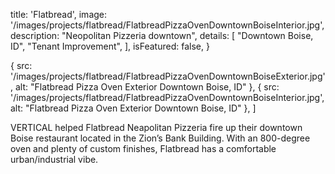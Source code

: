 
  title: 'Flatbread',
  image: '/images/projects/flatbread/FlatbreadPizzaOvenDowntownBoiseInterior.jpg',
  description: "Neopolitan Pizzeria downtown",
  details: [
    "Downtown Boise, ID",
    "Tenant Improvement",
  ],
  isFeatured: false,
}

  {
    src: '/images/projects/flatbread/FlatbreadPizzaOvenDowntownBoiseExterior.jpg',
    alt: "Flatbread Pizza Oven Exterior Downtown Boise, ID"
  },
  {
    src: '/images/projects/flatbread/FlatbreadPizzaOvenDowntownBoiseInterior.jpg',
    alt: "Flatbread Pizza Oven Exterior Downtown Boise, ID"
  },
]


VERTICAL helped Flatbread Neapolitan Pizzeria fire up their downtown Boise restaurant located in the Zion’s Bank Building.  With an 800-degree oven and plenty of custom finishes, Flatbread has a comfortable urban/industrial vibe.

<Slider slides={slides}/>